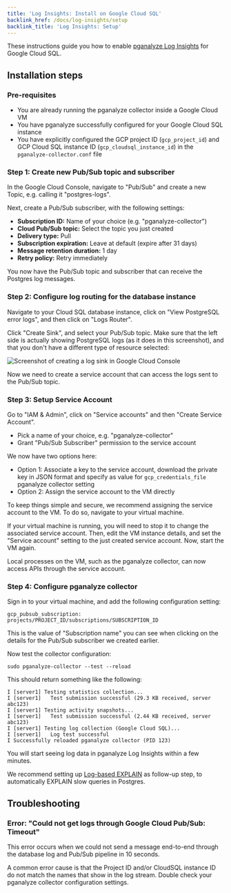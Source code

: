 ```yaml
---
title: 'Log Insights: Install on Google Cloud SQL'
backlink_href: /docs/log-insights/setup
backlink_title: 'Log Insights: Setup'
---
```



These instructions guide you how to enable [pganalyze Log Insights](/docs/log-insights) for Google Cloud SQL.

<ToC items={props.toc} />

## Installation steps

### Pre-requisites

* You are already running the pganalyze collector inside a Google Cloud VM
* You have pganalyze successfully configured for your Google Cloud SQL instance
* You have explicitly configured the GCP project ID (`gcp_project_id`) and GCP Cloud SQL instance ID (`gcp_cloudsql_instance_id`) in the `pganalyze-collector.conf` file

### Step 1: Create new Pub/Sub topic and subscriber

In the Google Cloud Console, navigate to "Pub/Sub" and create a new Topic, e.g. calling it "postgres-logs".

Next, create a Pub/Sub subscriber, with the following settings:

* **Subscription ID:** Name of your choice (e.g. "pganalyze-collector")
* **Cloud Pub/Sub topic:** Select the topic you just created
* **Delivery type:** Pull
* **Subscription expiration:** Leave at default (expire after 31 days)
* **Message retention duration:** 1 day
* **Retry policy:** Retry immediately

You now have the Pub/Sub topic and subscriber that can receive the Postgres log messages.

### Step 2: Configure log routing for the database instance

Navigate to your Cloud SQL database instance, click on "View PostgreSQL error logs", and then click on "Logs Router".

Click "Create Sink", and select your Pub/Sub topic. Make sure that the left side is actually showing PostgreSQL logs (as it does in this screenshot), and that you don't have a different type of resource selected:

![Screenshot of creating a log sink in Google Cloud Console](create-log-sink.png)

Now we need to create a service account that can access the logs sent to the Pub/Sub topic.

### Step 3: Setup Service Account

Go to "IAM & Admin", click on "Service accounts" and then "Create Service Account".

* Pick a name of your choice, e.g. "pganalyze-collector"
* Grant "Pub/Sub Subscriber" permission to the service account

We now have two options here:

* Option 1: Associate a key to the service account, download the private key in JSON format and specify as value for `gcp_credentials_file` pganalyze collector setting
* Option 2: Assign the service account to the VM directly

To keep things simple and secure, we recommend assigning the service account to the VM. To do so, navigate to your virtual machine.

If your virtual machine is running, you will need to stop it to change the associated service account. Then, edit the VM instance details, and set the "Service account" setting to the just created service account. Now, start the VM again.

Local processes on the VM, such as the pganalyze collector, can now access APIs through the service account.

### Step 4: Configure pganalyze collector

Sign in to your virtual machine, and add the following configuration setting:

```
gcp_pubsub_subscription: projects/PROJECT_ID/subscriptions/SUBSCRIPTION_ID
```

This is the value of "Subscription name" you can see when clicking on the details for the Pub/Sub subscriber we created earlier.

Now test the collector configuration:

```
sudo pganalyze-collector --test --reload
```

This should return something like the following:

```
I [server1] Testing statistics collection...
I [server1]   Test submission successful (29.3 KB received, server abc123)
I [server1] Testing activity snapshots...
I [server1]   Test submission successful (2.44 KB received, server abc123)
I [server1] Testing log collection (Google Cloud SQL)...
I [server1]   Log test successful
I Successfully reloaded pganalyze collector (PID 123)
```

You will start seeing log data in pganalyze Log Insights within a few minutes.

We recommend setting up [Log-based EXPLAIN](/docs/explain/setup/log_explain) as follow-up step, to automatically EXPLAIN slow queries in Postgres.

## Troubleshooting

### Error: "Could not get logs through Google Cloud Pub/Sub: Timeout"

This error occurs when we could not send a message end-to-end through the database log and Pub/Sub pipeline in 10 seconds.

A common error cause is that the Project ID and/or CloudSQL instance ID do not match the names that show in the log stream. Double check your pganalyze collector configuration settings.